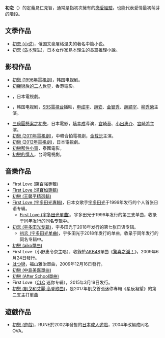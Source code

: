 '''初恋'''（{{Lang-en|First love}}）的定義見仁見智，通常是指初次擁有的[[恋爱|戀愛經驗]]，也能代表愛情最初萌芽的階段。

== 文學作品 ==
*[[初恋_(小说)|初恋 (小说)]]，俄国文豪屠格涅夫的著名中篇小说。
*[[初恋_(岛本理生)|初恋 (岛本理生)]]，日本女作家島本理生的長篇推理小說。

== 影视作品 ==
*[[初戀_(1996年電視劇)|初戀 (1996年電視劇)]]，韩国电视剧。
*[[初纏戀后的二人世界|初纏戀后的二人世界]]，香港電影。
*{{Lj|First Love (2002年電視劇)|First Love (テレビドラマ)}}，日本電視劇。
*{{Link-ko|初戀 (2003年電視劇)|첫사랑 (2003년 드라마)}}，韩国电视剧，[[SBS電視台|SBS電視台]]播映，[[申成宇|申成宇]]、[[趙安_(韓國藝人)|趙安]]、[[金志秀|金智秀]]、[[趙顯宰|趙顯宰]]、[[柳秀榮|柳秀榮]]主演。
*[[三億圓懸案之初戀|三億圓懸案之初戀]]，日本電影，[[塙幸成|塙幸成]]導演，[[宫崎葵|宫崎葵]]、[[小出惠介|小出惠介]]、[[宫崎將|宫崎將]]主演。
*[[初戀_(2011年電視劇)|初戀 (2011年電視劇)]]，中韓合拍電視劇，[[金载沅|金载沅]]主演。
*[[初戀_(2012年電視劇)|初戀 (2012年電視劇)]]，日本電視劇。
*[[初戀那件小事|初戀那件小事]]，泰國電影。
*[[初戀的情人|初戀的情人]]，台灣電視劇。

== 音樂作品 ==
*[[First_Love_(陳百強專輯)|First Love (陳百強專輯)]]
*[[First_Love_(湯寶如專輯)|First Love (湯寶如專輯)]]
*[[初戀_(王馨平精選輯)|初戀 (王馨平精選輯)]]
*[[First_Love_(宇多田光專輯)|First Love (宇多田光專輯)]]，日本女歌手[[宇多田光|宇多田光]]于1999年发行的个人首张日语专辑。
**[[First_Love_(宇多田光單曲)|First Love (宇多田光單曲)]]，宇多田光于1999年发行的第三支单曲，收录于同年发行的同名专辑中。
*[[初恋_(宇多田光专辑)|初恋 (宇多田光专辑)]]，宇多田光于2018年发行的第七张日语专辑。
**[[初恋_(宇多田光单曲)|初恋 (宇多田光单曲)]]，宇多田光于2018年发行的单曲，收录于同年发行的同名专辑中。
*[[初戀_(aiko單曲)|初戀 (aiko單曲)]]
*First Love（小野惠令奈主唱），收錄於[[AKB48|AKB48]]單曲《[[驚喜之淚！|驚喜之淚！]]》，2009年6月24日發行。
*[[はつ戀|はつ戀]]，福山雅治單曲，2009年12月16日發行。
*[[初戀_(中島美嘉單曲)|初戀 (中島美嘉單曲)]]
*[[初戀_(After_School單曲)|初戀 (After School單曲)]]
*First Love（[[CLC|CLC]] 迷你专辑），2015年3月19日发行。
*[[初戀_(凱戈和艾麗·高登歌曲)|初戀 (凱戈和艾麗·高登歌曲)]]，是2017年凱戈首張迷你專輯《星辰凝望》的第二支主打單曲

== 遊戲作品 ==
*[[初戀_(遊戲)|初戀 (遊戲)]]，RUNE於2002年發售的[[日本成人遊戲|日本成人遊戲]]，2004年改編成同名OVA。

{{Disambig|cat=二字消歧义}}